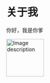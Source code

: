 # 关于我

你好，我是你爹

  <img 
    src="https://i.namu.wiki/i/_V4465-UPvjIBaIYgv4hk-ekjR3wX8kBSGFhZvgCEz3DCImacMS8T7rslGR5uhut9vzXTCnUTAS7GARdvCZKvw.webp" 
    alt="Image description"
    width="100" 
    height="100"
  />

